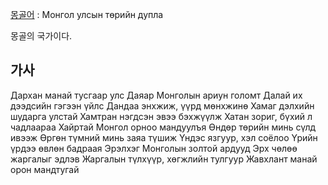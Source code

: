 [[몽골어]] : Монгол улсын төрийн дупла

몽골의 국가이다.

== 가사 ==
Дархан манай тусгаар улс
Даяар Монголын ариун голомт
Далай их дээдсийн гэгээн үйлс
Дандаа энхжиж, үүрд мөнхжинө
Хамаг дэлхийн шударга улстай
Хамтран нэгдсэн эвээ бэхжүүлж
Хатан зориг, бүхий л чадлаараа
Хайртай Монгол орноо мандуулъя
Өндөр төрийн минь сүлд ивээж
Өргөн түмний минь заяа түшиж
Үндэс язгуур, хэл соёлоо
Үрийн үрдээ өвлөн бадраая
Эрэлхэг Монголын золтой ардууд
Эрх чөлөө жаргалыг эдлэв
Жаргалын түлхүүр, хөгжлийн тулгуур
Жавхлант манай орон мандтугай
